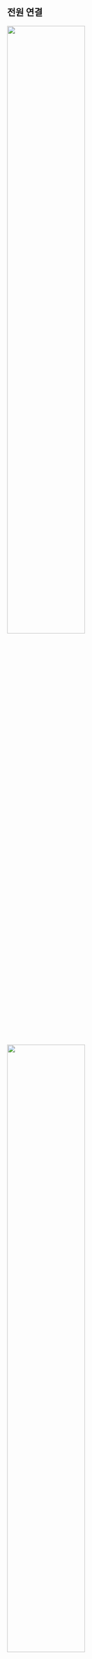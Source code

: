 ## 전원 연결

<Include product='bioentry_w3'><Image src='/img/device/bew3-power-connetion.png' width='60%' className='none' /></Include>

<Include product='biostation_3'><Image src='/img/device/installation-power-connection-bs3.png' width='60%' className='none' /></Include>

<Include product='biostation_2a'><Image src='/img/device/installation-power-connection-bs2a.png' width='60%' className='none' /></Include>

<Include product='facestation_f2'><Image src='/img/device/installation-power-connection-bs2a.png' width='60%' className='none' /></Include>

<Include product='corestation_20'><Image src='/img/device/installation-power-connection-cs20.png' width='60%' className='none' /></Include>

<Include product='biolite_n2'><Image src='/img/device/installation-power-connection-bln2.png' width='60%' className='none' /></Include>

:::caution

<Include product='bioentry_w3'>

* Listed Class 2 전원 장치 사용을 권장합니다.

</Include>

<Include product='bioentry_w3,biostation_2a,biostation_3'>

* 전원 장치(또는 어댑터)와 PoE 전원 장치를 함께 연결하지 마세요.

</Include>

<Include product='corestation_20'>

* 출입 통제 장치와 CoreStation 20에 연결하는 전원은 반드시 분리하여 사용하세요.

</Include>

* 전원 어댑터는 IEC/EN 62368-1 승인을 받은 제품으로 단말기의 소모 전력 이상의 제품을 사용하세요. 전원 어댑터에 다른 기기를 연결하여 사용하려면 단말기의 소모 전력과 다른 기기에 필요한 소모 전력을 합한 전류 용량 이상의 어댑터를 사용해야 합니다.

  * 최대 소모전류 규격은 제품 사양의 [전원](product-specifications#specs.power)을 참고하세요.

<Xclude product='corestation_20'>

* Secure I/O 2, 전기정(전기식 잠금장치), 제품은 반드시 개별 전원을 사용하세요. 전원을 함께 연결하여 사용하면 장치가 오작동할 수 있습니다.

</Xclude>

<Include product='biostation_3,facestation_f2'>

* 전원 연결 시 제품과 전원 장치 간의 거리에 주의하세요. 제품과 전원 장치는 최대한 가깝게 설치해야 합니다. 올바르게 연결하지 않을 경우 제품이 오작동할 수 있으므로 주의하세요. 제품과 전원 장치의 거리가 먼 경우 16 AWG 또는 18 AWG 케이블을 사용할 것을 권장합니다. 사용하는 케이블의 규격과 설치 환경에 따라 연결할 수 있는 거리가 다를 수 있습니다. 이 제품은 DC 24V와 DC 12V 전원을 모두 지원하므로, 각 케이블 규격에 따른 최대 연장 길이를 확인하여 전원을 올바르게 연결하세요.

  <Table>
  <Thead>
  <Row>
  <Th rowspan='2'>케이블 규격</Th>
  <Th colspan='2'>최대 연장 길이</Th>
  </Row>
  <Row>
  <Th>DC 12V</Th>
  <Th>DC 24V</Th>
  </Row>
  </Thead>
  <Tbody>
  <Row>
  <Td>16 AWG</Td>
  <Td>50 m</Td>
  <Td>150 m</Td>
  </Row>
  <Row>
  <Td>18 AWG</Td>
  <Td>30 m</Td>
  <Td>136 m</Td>
  </Row>
  <Row>
  <Td>20 AWG</Td>
  <Td>20 m</Td>
  <Td>90 m</Td>
  </Row>
  </Tbody>
  </Table>

</Include>

* 전원 어댑터를 사용할 경우 전원 케이블의 길이를 임의로 연장하지 마세요.

<Include product='biostation_3'>

* CAT5 UTP 2-Wire 케이블을 전원 공급 용도로 사용하지 마세요.

</Include>

:::

<Include product='corestation_20'>

:::info

전원 장애를 막기 위해 무정전 전원 장치(UPS)를 연결하여 사용할 것을 권장합니다.

:::

</Include>